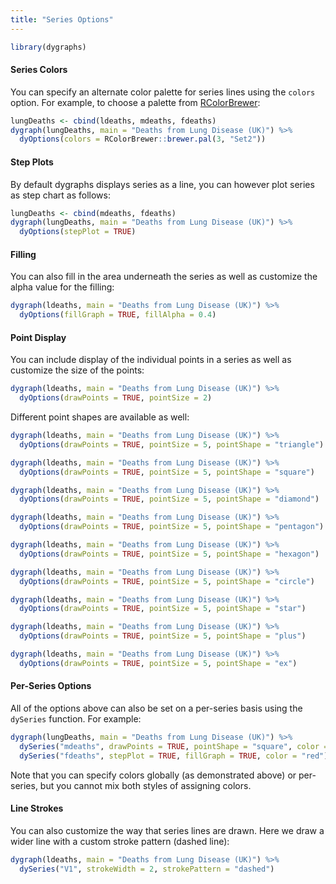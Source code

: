 ```yaml
---
title: "Series Options"
---
```



```r
library(dygraphs)
```

#### Series Colors

You can specify an alternate color palette for series lines using the `colors` option. For example, to choose a palette from [RColorBrewer](https://cran.rstudio.com/web/packages/RColorBrewer/index.html):


```r
lungDeaths <- cbind(ldeaths, mdeaths, fdeaths)
dygraph(lungDeaths, main = "Deaths from Lung Disease (UK)") %>%
  dyOptions(colors = RColorBrewer::brewer.pal(3, "Set2"))
```

#### Step Plots 

By default dygraphs displays series as a line, you can however plot series as step chart as follows:

```r
lungDeaths <- cbind(mdeaths, fdeaths)
dygraph(lungDeaths, main = "Deaths from Lung Disease (UK)") %>%
  dyOptions(stepPlot = TRUE)
```

#### Filling

You can also fill in the area underneath the series as well as customize the alpha value for the filling:

```r
dygraph(ldeaths, main = "Deaths from Lung Disease (UK)") %>%
  dyOptions(fillGraph = TRUE, fillAlpha = 0.4)
```

#### Point Display

You can include display of the individual points in a series as well as customize the size of the points:

```r
dygraph(ldeaths, main = "Deaths from Lung Disease (UK)") %>%
  dyOptions(drawPoints = TRUE, pointSize = 2)
```

Different point shapes are available as well:

```r
dygraph(ldeaths, main = "Deaths from Lung Disease (UK)") %>%
  dyOptions(drawPoints = TRUE, pointSize = 5, pointShape = "triangle")
```

```r
dygraph(ldeaths, main = "Deaths from Lung Disease (UK)") %>%
  dyOptions(drawPoints = TRUE, pointSize = 5, pointShape = "square")
```

```r
dygraph(ldeaths, main = "Deaths from Lung Disease (UK)") %>%
  dyOptions(drawPoints = TRUE, pointSize = 5, pointShape = "diamond")
```

```r
dygraph(ldeaths, main = "Deaths from Lung Disease (UK)") %>%
  dyOptions(drawPoints = TRUE, pointSize = 5, pointShape = "pentagon")
```

```r
dygraph(ldeaths, main = "Deaths from Lung Disease (UK)") %>%
  dyOptions(drawPoints = TRUE, pointSize = 5, pointShape = "hexagon")
```

```r
dygraph(ldeaths, main = "Deaths from Lung Disease (UK)") %>%
  dyOptions(drawPoints = TRUE, pointSize = 5, pointShape = "circle")
```

```r
dygraph(ldeaths, main = "Deaths from Lung Disease (UK)") %>%
  dyOptions(drawPoints = TRUE, pointSize = 5, pointShape = "star")
```

```r
dygraph(ldeaths, main = "Deaths from Lung Disease (UK)") %>%
  dyOptions(drawPoints = TRUE, pointSize = 5, pointShape = "plus")
```

```r
dygraph(ldeaths, main = "Deaths from Lung Disease (UK)") %>%
  dyOptions(drawPoints = TRUE, pointSize = 5, pointShape = "ex")
```

#### Per-Series Options

All of the options above can also be set on a per-series basis using the `dySeries` function. For example:

```r
dygraph(lungDeaths, main = "Deaths from Lung Disease (UK)") %>%
  dySeries("mdeaths", drawPoints = TRUE, pointShape = "square", color = "blue") %>%
  dySeries("fdeaths", stepPlot = TRUE, fillGraph = TRUE, color = "red")
```

Note that you can specify colors globally (as demonstrated above) or per-series, but you cannot mix both styles of assigning colors.

#### Line Strokes

You can also customize the way that series lines are drawn. Here we draw a wider line with a custom stroke pattern (dashed line):

```r
dygraph(ldeaths, main = "Deaths from Lung Disease (UK)") %>%
  dySeries("V1", strokeWidth = 2, strokePattern = "dashed")
```





